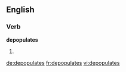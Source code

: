 
==English==

===Verb===
'''depopulates'''

# {{en-third-person singular of|depopulate}}

[[de:depopulates]]
[[fr:depopulates]]
[[vi:depopulates]]